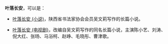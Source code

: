 '''叶落长安'''，可以是：

*[[叶落长安_(小说)|叶落长安 (小说)]]，陕西省书法家协会会员吴文莉写作的长篇小说。

*[[叶落长安_(电视剧)|叶落长安 (电视剧)]]，改编自吴文莉写作的同名长篇小说，主演陈小艺、刘涛、倪大红、张旸、马浴柯、赵峥、毛晓彤、曹津歌。

{{disambig|Cat=四字作品消歧义}}